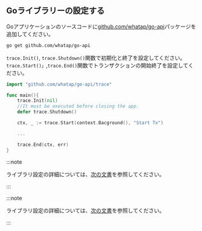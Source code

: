 ## Goライブラリーの設定する

Goアプリケーションのソースコードに[github.com/whatap/go-api](https://github.com/whatap/go-api)パッケージを追加してください。

```bash
go get github.com/whatap/go-api
```

`trace.Init()`, `trace.Shutdown()`関数で初期化と終了を設定してください。 `trace.Start()」`,`trace.End()`関数でトランザクションの開始終了を設定してください。

```go title='Go'
import "github.com/whatap/go-api/trace"

func main(){
    trace.Init(nil)
    //It must be executed before closing the app.    
    defer trace.Shutdown()    

    ctx, _ := trace.Start(context.Bacground(), "Start Tx")

    ...

    trace.End(ctx, err)
}
```

<InDoc product='golang'>

:::note

ライブラリ設定の詳細については、[次の文書](api-guide)を参照してください。

:::

</InDoc>

<InDoc product='kubernetes'>

:::note

ライブラリ設定の詳細については、[次の文書](../golang/api-guide)を参照してください。

:::

</InDoc>
